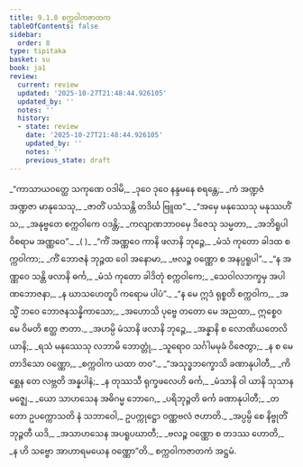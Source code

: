 ```yaml
---
title: 9.1.8 စက္ကဝါကဇာတက
tableOfContents: false
sidebar:
  order: 8
type: tipitaka
basket: su
book: ja1
review:
  current: review
  updated: '2025-10-27T21:48:44.926105'
  updated_by: ''
  notes: ''
  history:
  - state: review
    date: '2025-10-27T21:48:44.926105'
    updated_by: ''
    notes: ''
    previous_state: draft
---
```



<ReviewStatus review={frontmatter.review} showDetails={true} />

<HypothesisAnnotation frontmatter={frontmatter} />

<DynamicBreadcrumb />

<Division number="69" book="ja1" e="ch" v="22" p="194">

<Paragraph number="1856" type="verses" book="ja1">
_“ကာသာယဝတ္ထေ သကုဏေ ဝဒါမိ,_  
_ဒုဝေ ဒုဝေ နန္ဒမနေ စရန္တေ;_  
_ကံ အဏ္ဍဇံ အဏ္ဍဇာ မာနုသေသု,_  
_ဇာတိံ ပသံသန္တိ တဒိင်္ဃ ဗြူထ”._  

</Paragraph>

</Division>
<Division number="70" book="ja1" e="ch" v="22" p="194">

<Paragraph number="1857" type="verses" book="ja1">
_“အမှေ မနုဿေသု မနုဿဟိံသ,_  
_အနုဗ္ဗတေ စက္ကဝါကေ ဝဒန္တိ;_  
_ကလျာဏဘာဝမှေ ဒိဇေသု သမ္မတာ,_  
_အဘိရူပါ ဝိစရာမ အဏ္ဏဝေ”._  
_( )_  

</Paragraph>

</Division>
<Division number="71" book="ja1" e="ch" v="22" p="194">

<Paragraph number="1858" type="verses" book="ja1">
_“ကိံ အဏ္ဏဝေ ကာနိ ဖလာနိ ဘုဉ္ဇေ,_  
_မံသံ ကုတော ခါဒထ စက္ကဝါကာ;_  
_ကိံ ဘောဇနံ ဘုဉ္ဇထ ဝေါ အနောမာ,_  
_ဗလဉ္စ ဝဏ္ဏော စ အနပ္ပရူပါ”._  

</Paragraph>

</Division>
<Division number="72" book="ja1" e="ch" v="22" p="194">

<Paragraph number="1859" type="verses" book="ja1">
_“န အဏ္ဏဝေ သန္တိ ဖလာနိ ဓင်္က,_  
_မံသံ ကုတော ခါဒိတုံ စက္ကဝါကေ;_  
_သေဝါလဘက္ခမှ အပါဏဘောဇနာ,_  
_န ဃာသဟေတူပိ ကရောမ ပါပံ”._  

</Paragraph>

</Division>
<Division number="73" book="ja1" e="ch" v="22" p="194">

<Paragraph number="1860" type="verses" book="ja1">
_“န မေ ဣဒံ ရုစ္စတိ စက္ကဝါက,_  
_အသ္မိံ ဘဝေ ဘောဇနသန္နိကာသော;_  
_အဟောသိ ပုဗ္ဗေ တတော မေ အညထာ,_  
ဣစ္စေဝ မေ ဝိမတိ ဧတ္ထ ဇာတာ._  

</Paragraph>

</Division>
<Division number="74" book="ja1" e="ch" v="22" p="195">

<Paragraph number="1861" type="verses" book="ja1">
_အဟမ္ပိ မံသာနိ ဖလာနိ ဘုဉ္ဇေ,_  
_အန္နာနိ စ လောဏိယတေလိယာနိ;_  
_ရသံ မနုဿေသု လဘာမိ ဘောတ္တုံ,_  
_သူရောဝ သင်္ဂါမမုခံ ဝိဇေတွာ;_  
_န စ မေ တာဒိသော ဝဏ္ဏော,_  
_စက္ကဝါက ယထာ တဝ”._  

</Paragraph>

</Division>
<Division number="75" book="ja1" e="ch" v="22" p="195">

<Paragraph number="1862" type="verses" book="ja1">
_“အသုဒ္ဓဘက္ခောသိ ခဏာနုပါတီ,_  
_ကိစ္ဆေန တေ လဗ္ဘတိ အန္နပါနံ;_  
_န တုဿသီ ရုက္ခဖလေဟိ ဓင်္က,_  
_မံသာနိ ဝါ ယာနိ သုသာနမဇ္ဈေ._  

</Paragraph>

</Division>
<Division number="76" book="ja1" e="ch" v="22" p="195">

<Paragraph number="1863" type="verses" book="ja1">
_ယော သာဟသေန အဓိဂမ္မ ဘောဂေ,_  
_ပရိဘုဉ္ဇတိ ဓင်္က ခဏာနုပါတီ;_  
_တတော ဥပက္ကောသတိ နံ သဘာဝေါ,_  
ဥပက္ကုဋ္ဌော ဝဏ္ဏဗလံ ဇဟာတိ._  

</Paragraph>

</Division>
<Division number="77" book="ja1" e="ch" v="22" p="195">

<Paragraph number="1864" type="verses" book="ja1">
_အပ္ပမ္ပိ စေ နိဗ္ဗုတိံ ဘုဉ္ဇတီ ယဒိ,_  
_အသာဟသေန အပရူပဃာတီ;_  
_ဗလဉ္စ ဝဏ္ဏော စ တဒဿ ဟောတိ,_  
_န ဟိ သဗ္ဗော အာဟာရမယေန ဝဏ္ဏော”တိ._  


</Paragraph>
</Division>

<Paragraph number="1865" type="center" book="ja1">
စက္ကဝါကဇာတကံ အဋ္ဌမံ.
</Paragraph>